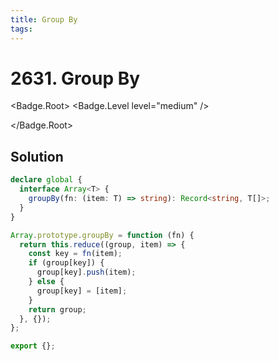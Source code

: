 ```yaml
---
title: Group By
tags:
---
```


# 2631. Group By

<Badge.Root>
<Badge.Level level="medium" />

</Badge.Root>

## Solution

```typescript filename="solution.ts" copy
declare global {
  interface Array<T> {
    groupBy(fn: (item: T) => string): Record<string, T[]>;
  }
}

Array.prototype.groupBy = function (fn) {
  return this.reduce((group, item) => {
    const key = fn(item);
    if (group[key]) {
      group[key].push(item);
    } else {
      group[key] = [item];
    }
    return group;
  }, {});
};

export {};
```

<ProblemLink codingSite="leetcode" href="https://leetcode.com/problems/group-by" title="Group By" />

